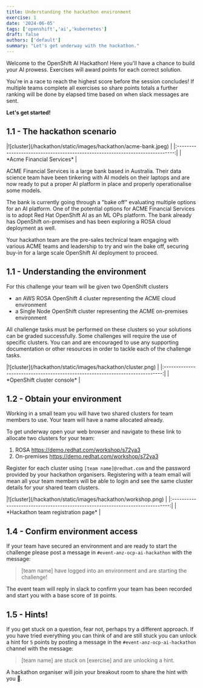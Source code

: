 ```yaml
---
title: Understanding the hackathon environment
exercise: 1
date: '2024-06-05'
tags: ['openshift','ai','kubernetes']
draft: false
authors: ['default']
summary: "Let's get underway with the hackathon."
---
```


Welcome to the OpenShift AI Hackathon! Here you'll have a chance to build your AI prowess. Exercises will award points for each correct solution. 

You're in a race to reach the highest score before the session concludes! If multiple teams complete all exercises so share points totals a further ranking will be done by elapsed time based on when slack messages are sent.

**Let's get started!**


## 1.1 - The hackathon scenario

<Zoom>
|![cluster](/hackathon/static/images/hackathon/acme-bank.jpeg)                  |
|:-----------------------------------------------------------------------------:|
| *Acme Financial Services*                                                     |
</Zoom>

ACME Financial Services is a large bank based in Australia. Their data science team have been tinkering with AI models on their laptops and are now ready to put a proper AI platform in place and properly operationalise some models. 

The bank is currently going through a "bake off" evaluating multiple options for an AI platform. One of the potential options for ACME Financial Services is to adopt Red Hat OpenShift AI as an ML OPs platform. The bank already has OpenShift on-premises and has been exploring a ROSA cloud deployment as well.

Your hackathon team are the pre-sales technical team engaging with various ACME teams and leadership to try and win the bake off, securing buy-in for a large scale OpenShift AI deployment to proceed.


## 1.1 - Understanding the environment

For this challenge your team will be given two OpenShift clusters
- an AWS ROSA OpenShift 4 cluster representing the ACME cloud environment 
- a Single Node OpenShift cluster representing the ACME on-premises environment

All challenge tasks must be performed on these clusters so your solutions can be graded successfully.  Some challenges will require the use of specific clusters. You can and are encouraged to use any supporting documentation or other resources in order to tackle each of the challenge tasks.

<Zoom>
|![cluster](/hackathon/static/images/hackathon/cluster.png)                     |
|:-----------------------------------------------------------------------------:|
| *OpenShift cluster console*                                        |
</Zoom>


## 1.2 - Obtain your environment

Working in a small team you will have two shared clusters for team members to use. Your team will have a name allocated already.

To get underway open your web browser and navigate to these link to allocate two clusters for your team:
1. ROSA https://demo.redhat.com/workshop/s72ya3
2. On-premises https://demo.redhat.com/workshop/s72ya3

Register for each cluster using `[team name]@redhat.com` and the password provided by your hackathon organisers. Registering with a team email will mean all your team members will be able to login and see the same cluster details for your shared team clusters.

<Zoom>
|![cluster](/hackathon/static/images/hackathon/workshop.png)                    |
|:-----------------------------------------------------------------------------:|
| *Hackathon team registration page*                                            |
</Zoom>


## 1.4 - Confirm environment access

If your team have secured an environment and are ready to start the challenge please post a message in `#event-anz-ocp-ai-hackathon` with the message:

> [team name] have logged into an environment and are starting the challenge!

The event team will reply in slack to confirm your team has been recorded and start you with a base score of `10` points.


## 1.5 - Hints!

If you get stuck on a question, fear not, perhaps try a different approach. If you have tried everything you can think of and are still stuck you can unlock a hint for `5` points by posting a message in the `#event-anz-ocp-ai-hackathon` channel with the message:

> [team name] are stuck on [exercise] and are unlocking a hint.

A hackathon organiser will join your breakout room to share the hint with you 🤫.
